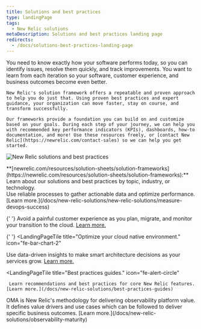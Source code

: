 ```yaml
---
title: Solutions and best practices
type: landingPage
tags:
  - New Relic solutions
metaDescription: Solutions and best practices landing page
redirects:
  - /docs/solutions-best-practices-landing-page
---
```


<LandingPageHero>
  <HeroContent>
    You need to know exactly how your software performs today, so you can identify issues, resolve them quickly, and track improvements. You want to learn from each iteration so your software, customer experience, and business outcomes become even better.

    New Relic's solution framework offers a repeatable and proven approach to help you do just that. Using proven best practices and expert guidance, your organization can move faster, stay on course, and transform successfully.

    Our frameworks provide a foundation you can build on and customize based on your goals. During each step of your journey, we can help you with recommended key performance indicators (KPIs), dashboards, how-to documentation, and more! Use these resources freely, or [contact New Relic](https://newrelic.com/contact-sales) so we can help you get started.

  </HeroContent>

![New Relic solutions and best practices](./images/solutions-landing-page.png 'New Relic solutions and best practices')

  <figcaption>
    **[newrelic.com/resources/solution-sheets/solution-frameworks](https://newrelic.com/resources/solution-sheets/solution-frameworks):** Learn about our solutions and best practices by topic, industry, or technology.
  </figcaption>
</LandingPageHero>

<LandingPageTileGrid>
  <LandingPageTile
    title="Get measurable DevOps results."
    icon="fe-loader"
  >
     Use reliable processes to gather actionable data and optimize performance. [Learn more.](/docs/new-relic-solutions/new-relic-solutions/measure-devops-success)
  </LandingPageTile>

{' '}
<LandingPageTile title="Accelerate cloud adoption." icon="fe-cloud">
  Avoid a painful customer experience as you plan, migrate, and monitor your
  transition to the cloud. [Learn
  more.](/docs/new-relic-solutions/new-relic-solutions/plan-your-cloud-adoption/guide-planning-your-cloud-adoption-strategy/)
</LandingPageTile>

{' '}
<LandingPageTile
  title="Optimize your cloud native environment."
  icon="fe-bar-chart-2"
>
  Use data-driven insights to make smart architecture decisions as your services
  grow. [Learn
  more.](/docs/new-relic-solutions/new-relic-solutions/optimize-your-cloud-native-environment)
</LandingPageTile>

  <LandingPageTile
    title="Best practices guides."
    icon="fe-alert-circle"
  >
     Learn recommendations and best practices for core New Relic features. [Learn more.](/docs/new-relic-solutions/best-practices-guides)
  </LandingPageTile>
  <LandingPageTile
    title="Observability maturity architecture"
    icon="fe-book"
  >
     OMA is New Relic's methodology for delivering observability platform value. It defines value drivers and use cases which can be followed to deliver specific business outcomes. [Learn more.](/docs/new-relic-solutions/observability-maturity)
  </LandingPageTile>
</LandingPageTileGrid>
